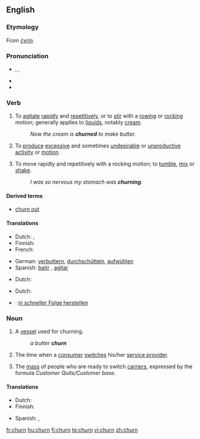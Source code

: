 ==English==

===Etymology===
From {{OE.}} ''[[cyrin|ċyrin]]''.

===Pronunciation===
* {{enPR|chû(r)n}}, {{IPA|/tʃɜː(r)n/}}, {{SAMPA|/tS3:(r)n/}} {{a|UK}}
* {{audio|en-us-churn.ogg|Audio (US)}}
* {{rhymes|ɜː(r)n}}
{{rfp|US IPA/SAMPA pronunciation requested}}

===Verb===
{{en-verb}}

# {{transitive}} To [[agitate]] [[rapid]]ly and [[repetitive]]ly, or to [[stir]] with a [[row]]ing or [[rock]]ing motion; generally applies to [[liquid]]s, notably [[cream]].
#: ''Now the cream is '''churned''' to make butter.''
# {{context|transitive|figuratively}} To [[produce]] [[excessive]] and sometimes [[undesirable]] or [[unproductive]] [[activity]] or [[motion]].
# {{intransitive}} To move rapidly and repetitively with a rocking motion; to [[tumble]], [[mix]] or [[shake]].
#: ''I was so nervous my stomach was '''churning'''.''

====Derived terms====
*[[churn out]]

====Translations====
{{trans-top|agitate rapidly}}
* Dutch: {{t|nl|karnen}} {{italbrac|butter}}, {{t+|nl|door}} {{t+|nl|elkaar}} {{t+|nl|schudden}}
* Finnish: {{t+|fi|kirnuta}}
* French: {{t-|fr|barrater}}
{{trans-mid}}
* German: [[verbuttern]], [[durchschütteln]], [[aufwühlen]]
* Spanish: [[batir]] {{italbrac|butter}}, [[agitar]] {{italbrac|water}}
{{trans-bottom}}

{{trans-top|figuratively: produce excessive motion}}
* Dutch: {{t|nl|woelen}}
{{trans-mid}}
{{trans-bottom}}

{{trans-top|tumble}}
* Dutch: {{t|nl|woelen}}
{{trans-mid}}
{{trans-bottom}}

{{checktrans-top}}
*{{ttbc|German}}: [[in schneller Folge herstellen]]
{{trans-bottom}}

===Noun===
{{en-noun}}

# A [[vessel]] used for churning.
#: ''a butter '''churn'''''
# {{context|telecommunications}} The time when a [[consumer]] [[switch]]es his/her [[service provider]].
# {{context|telecommunications}} The [[mass]] of people who are ready to switch [[carrier]]s, expressed by the formula ''Customer Quits/Customer base''.

====Translations====
{{trans-top|vessel for churning}}
* Dutch: {{t|nl|botervat|n}}
* Finnish: {{t-|fi|kirnu}}
{{trans-mid}}
* Spanish: {{t-|es|mantequera|f}} {{italbrac|butter}}, {{t-|es|lechera|f}} {{italbrac|milk}}
{{trans-bottom}}

{{trans-top|time when customer switches provider}}
{{trans-mid}}
{{trans-bottom}}

{{trans-top|people ready to switch carrier}}
{{trans-mid}}
{{trans-bottom}}

[[fr:churn]]
[[hu:churn]]
[[fi:churn]]
[[te:churn]]
[[vi:churn]]
[[zh:churn]]